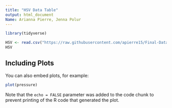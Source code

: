 ---
title: "HSV Data Table"
output: html_document
Name: Arianna Pierre, Jenna Polur
---

```{r}
library(tidyverse)
```



```{r}
HSV <- read.csv("https://raw.githubusercontent.com/apierre15/Final-Data-Science/main/HSV_Data_Table.csv?token=AUX6FGZKVYLLTVOF3RTAWVDBBCET4")
HSV
```


## Including Plots

You can also embed plots, for example:

```{r pressure, echo=FALSE}
plot(pressure)
```

Note that the `echo = FALSE` parameter was added to the code chunk to prevent printing of the R code that generated the plot.
